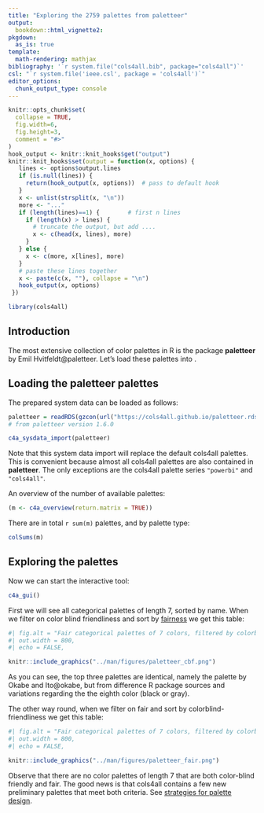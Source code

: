 ```yaml
---
title: "Exploring the 2759 palettes from paletteer"
output: 
  bookdown::html_vignette2:
pkgdown:
  as_is: true
template:
  math-rendering: mathjax
bibliography: '`r system.file("cols4all.bib", package="cols4all")`'
csl: "`r system.file('ieee.csl', package = 'cols4all')`"
editor_options: 
  chunk_output_type: console
---
```


```r
knitr::opts_chunk$set(
  collapse = TRUE,
  fig.width=6, 
  fig.height=3,
  comment = "#>"
)
hook_output <- knitr::knit_hooks$get("output")
knitr::knit_hooks$set(output = function(x, options) {
   lines <- options$output.lines
   if (is.null(lines)) {
     return(hook_output(x, options))  # pass to default hook
   }
   x <- unlist(strsplit(x, "\n"))
   more <- "..."
   if (length(lines)==1) {        # first n lines
     if (length(x) > lines) {
       # truncate the output, but add ....
       x <- c(head(x, lines), more)
     }
   } else {
     x <- c(more, x[lines], more)
   }
   # paste these lines together
   x <- paste(c(x, ""), collapse = "\n")
   hook_output(x, options)
 })

```

```r
library(cols4all)
```




## Introduction

The most extensive collection of color palettes in R is the package **paletteer** by Emil Hvitfeldt@paletteer. Let's load these palettes into \texttt{cols4all}.

## Loading the paletteer palettes

The prepared system data can be loaded as follows:

```r
paletteer = readRDS(gzcon(url("https://cols4all.github.io/paletteer.rds")))
# from paletteer version 1.6.0

c4a_sysdata_import(paletteer)
```

Note that this system data import will replace the default cols4all palettes. This is convenient because almost all cols4all palettes are also contained in **paletteer**. The only exceptions are the cols4all palette series `"powerbi"` and `"cols4all"`.

An overview of the number of available palettes:

```r
(m <- c4a_overview(return.matrix = TRUE))
```

There are in total `r sum(m)` palettes, and by palette type:

```r
colSums(m)
```

## Exploring the palettes

Now we can start the interactive tool:

```r
c4a_gui()
```

First we will see all categorical palettes of length 7, sorted by name. When we filter on color blind friendliness and sort by [fairness](01_paper.html#fairness) we get this table:


```r
#| fig.alt = "Fair categorical palettes of 7 colors, filtered by colorblind-friendliness",
#| out.width = 800,
#| echo = FALSE,

knitr::include_graphics("../man/figures/paletteer_cbf.png")
```

As you can see, the top three palettes are identical, namely the palette by Okabe and Ito@okabe, but from difference R package sources and variations regarding the the eighth color (black or gray).

The other way round, when we filter on fair and sort by colorblind-friendliness we get this table:

```r
#| fig.alt = "Fair categorical palettes of 7 colors, filtered by colorblind-friendliness",
#| out.width = 800,
#| echo = FALSE,

knitr::include_graphics("../man/figures/paletteer_fair.png")
```

Observe that there are no color palettes of length 7 that are both color-blind friendly and fair. The good news is that cols4all contains a few new preliminary palettes that meet both criteria. See [strategies for palette design](01_paper.html#strategies-for-palette-design).

